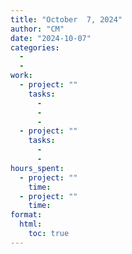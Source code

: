 ```yaml
---
title: "October  7, 2024"
author: "CM"
date: "2024-10-07"
categories:
  - 
  - 
work:
  - project: ""
    tasks: 
      - 
      - 
      - 
  - project: ""
    tasks: 
      - 
      - 
hours_spent:
  - project: ""
    time: 
  - project: ""
    time: 
format:
  html:
    toc: true
---
```

